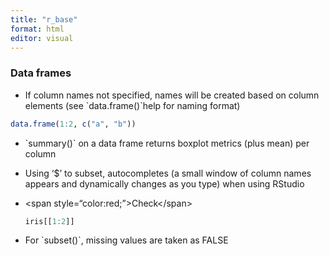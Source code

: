 ```yaml
---
title: "r_base"
format: html
editor: visual
---
```


### Data frames

-   If column names not specified, names will be created based on column elements (see \`data.frame()\`help for naming format)

```r
data.frame(1:2, c("a", "b"))
```

-   \`summary()\` on a data frame returns boxplot metrics (plus mean) per column

-   Using '\$' to subset, autocompletes (a small window of column names appears and dynamically changes as you type) when using RStudio

-   \<span style="color:red;"\>Check\</span\>

    ```r
    iris[[1:2]]
    ```

-   For \`subset()\`, missing values are taken as FALSE
